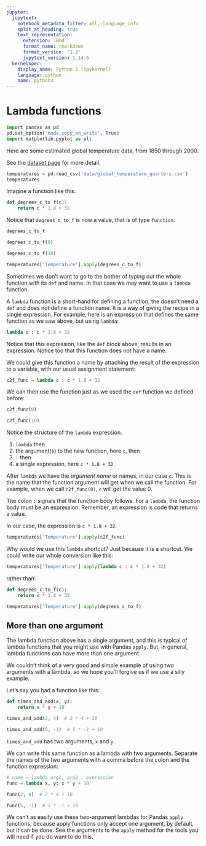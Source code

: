 ```yaml
---
jupyter:
  jupytext:
    notebook_metadata_filter: all,-language_info
    split_at_heading: true
    text_representation:
      extension: .Rmd
      format_name: rmarkdown
      format_version: '1.2'
      jupytext_version: 1.14.6
  kernelspec:
    display_name: Python 3 (ipykernel)
    language: python
    name: python3
---
```


# Lambda functions

```python
import pandas as pd
pd.set_option('mode.copy_on_write', True)
import matplotlib.pyplot as plt
```

Here are some estimated global temperature data, from 1850 through 2000.

See the [dataset page](https://github.com/odsti/datasets/tree/main/berkeley_global) for more detail.

```python
temperatures = pd.read_csv('data/global_temperature_quarters.csv')
temperatures
```

Imagine a function like this:

```python
def degrees_c_to_f(c):
    return c * 1.8 + 32
```

Notice that `degrees_c_to_f` is now a value, that is of type `function`:

```python
degrees_c_to_f
```

```python
degrees_c_to_f(0)
```

```python
degrees_c_to_f(10)
```

```python
temperatures['Temperature'].apply(degrees_c_to_f)
```

Sometimes we don't want to go to the bother of typing out the whole function with its `def` and name.   In that case we may want to use a `lambda` function.

A `lambda` function is a short-hand for defining a function, the doesn't need a `def` and does not define a function name.  It is a way of giving the recipe in a single expression.  For example, here is an expression that defines the same function as we saw above, but using `lambda`:

```python
lambda c : c * 1.8 + 32
```

Notice that this expression, like the `def` block above, results in an expression.  Notice too that this function does not have a name.


We could give this function a name by attaching the result of the expression to a variable, with our usual assignment statement:

```python
c2f_func = lambda c : c * 1.8 + 32
```

We can then use the function just as we used the `def` function we defined before:

```python
c2f_func(0)
```

```python
c2f_func(10)
```

Notice the structure of the `lambda` expression.

1. `lambda` then
2. the argument(s) to the new function, here `c`, then
3. `:` then
4. a single expression, here `c * 1.8 + 32`.

After `lambda` we have the *argument name* or names, in our case `c`.  This
is the name that the function argument will get when we call the function.
For example, when we call `c2f_func(0)`, `c` will get the value 0.

The colon `:` signals that the function body follows.  For a `lambda`, the
function body must be an expression.  Remember, an expression is code that
returns a value.

In our case, the expression is `c * 1.8 + 32`.

```python
temperatures['Temperature'].apply(c2f_func)
```

Why would we use this `lambda` shortcut?   Just because it is a shortcut.
We could write our whole conversion like this:

```python
temperatures['Temperature'].apply(lambda c : c * 1.8 + 32)
```

rather than:

```python
def degrees_c_to_f(c):
    return c * 1.8 + 32

temperatures['Temperature'].apply(degrees_c_to_f)
```

## More than one argument

The lambda function above has a single argument, and this is typical of
lambda functions that you might use with Pandas `apply`.  But, in general,
lambda functions can have more than one argument.

We couldn't think of a very good and simple example of using two arguments with a lambda, so we hope you'll forgive us if we use a silly example.

Let's say you had a function like this:

```python
def times_and_add(x, y):
    return x * y + 10
```

```python
times_and_add(2, 4)  # 2 * 4 + 10
```

```python
times_and_add(5, -1)  # 5 * -1 + 10
```

`times_and_add` has two arguments, `x` and `y`.

We can write this same function as a lambda with two arguments.  Separate the names of the two arguments with a comma before the colon and the function expression:

```python
# name = lambda arg1, arg2 : expression
func = lambda x, y: x * y + 10
```

```python
func(2, 4)  # 2 * 4 + 10
```

```python
func(5, -1)  # 5 * -1 + 10
```

We can't as easily use these two-argument lambdas for Pandas `apply` functions,
because apply functions only accept one argument, by default, but it can be
done.  See the arguments to the `apply` method for the tools you will need if
you do want to do this.
